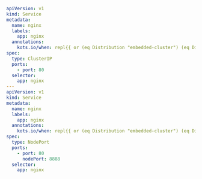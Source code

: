 ```yaml
apiVersion: v1
kind: Service
metadata:
  name: nginx
  labels:
    app: nginx
  annotations:
    kots.io/when: repl{{ or (eq Distribution "embedded-cluster") (eq Distribution "kurl")}}
spec:
  type: ClusterIP
  ports:
    - port: 80
  selector:
    app: nginx
---
apiVersion: v1
kind: Service
metadata:
  name: nginx
  labels:
    app: nginx
  annotations:
    kots.io/when: repl{{ or (eq Distribution "embedded-cluster") (eq Distribution "kurl")}}
spec:
  type: NodePort
  ports:
    - port: 80
      nodePort: 8888
  selector:
    app: nginx
```    